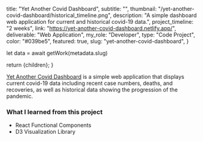 
title: "Yet Another Covid Dashboard",
subtitle: "",
thumbnail: "/yet-another-covid-dashboard/historical_timeline.png",
description: "A simple dashboard web application for current and historical covid-19 data.",
project_timeline: "2 weeks",
link: "https://yet-another-covid-dashboard.netlify.app/",
deliverable: "Web Application",
my_role: "Developer",
type: "Code Project",
color: "#039be5",
featured: true,
slug: "yet-another-covid-dashboard",
}

  let data = await getWork(metadata.slug)
  
  return <MdxLayout data={data}>{children}</MdxLayout>;
}

[Yet Another Covid Dashboard](https://yet-another-covid-dashboard.netlify.app/) is a simple web application that displays current covid-19 data including recent case
numbers, deaths, and recoveries, as well as historical data showing the progression of the pandemic.

### What I learned from this project

- React Functional Components
- D3 Visualization Library

